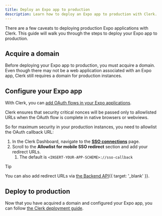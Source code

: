```yaml
---
title: Deploy an Expo app to production
description: Learn how to deploy an Expo app to production with Clerk.
---
```


There are a few caveats to deploying production Expo applications with Clerk. This guide will walk you through the steps to deploy your Expo app to production.

## Acquire a domain

Before deploying your Expo app to production, you must acquire a domain. Even though there may not be a web application associated with an Expo app, Clerk still requires a domain for production instances.

## Configure your Expo app

With Clerk, you can [add OAuth flows in your Expo applications](/docs/custom-flows/oauth-connections).

Clerk ensures that security critical nonces will be passed only to allowlisted URLs when the OAuth flow is complete in native browsers or webviews.

So for maximum security in your production instances, you need to allowlist the OAuth callback URL:

1. In the Clerk Dashboard, navigate to the [**SSO connections**](https://dashboard.clerk.com/last-active?path=user-authentication/sso-connections) page.
1. Scroll to the **Allowlist for mobile SSO redirect** section and add your redirect URLs.
   1. The default is `<INSERT-YOUR-APP-SCHEME>://sso-callback`

> [!TIP]
> You can also add redirect URLs via [the Backend API](/docs/reference/backend-api/tag/Redirect-URLs#operation/CreateRedirectURL){{ target: '_blank' }}.

## Deploy to production

Now that you have acquired a domain and configured your Expo app, you can follow [the Clerk deployment guide](/docs/deployments/overview).
